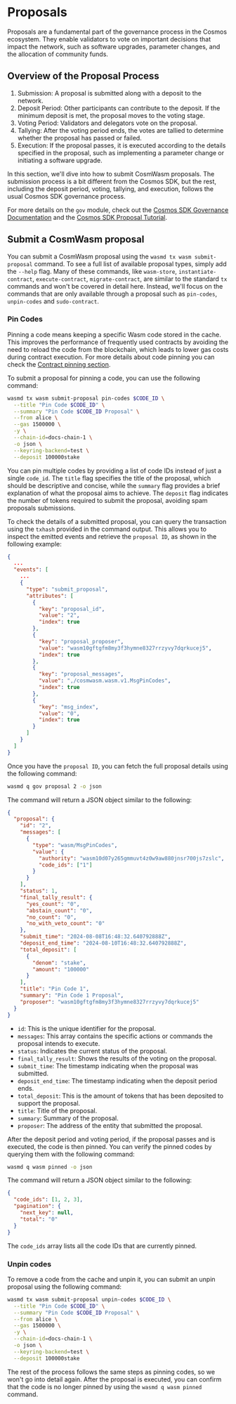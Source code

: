 # Proposals

Proposals are a fundamental part of the governance process in the Cosmos ecosystem. They enable
validators to vote on important decisions that impact the network, such as software upgrades,
parameter changes, and the allocation of community funds.

## Overview of the Proposal Process

1. Submission: A proposal is submitted along with a deposit to the network.
2. Deposit Period: Other participants can contribute to the deposit. If the minimum deposit is met,
   the proposal moves to the voting stage.
3. Voting Period: Validators and delegators vote on the proposal.
4. Tallying: After the voting period ends, the votes are tallied to determine whether the proposal
   has passed or failed.
5. Execution: If the proposal passes, it is executed according to the details specified in the
   proposal, such as implementing a parameter change or initiating a software upgrade.

In this section, we'll dive into how to submit CosmWasm proposals. The submission process is a bit
different from the Cosmos SDK, but the rest, including the deposit period, voting, tallying, and
execution, follows the usual Cosmos SDK governance process.

For more details on the `gov` module, check out the
[Cosmos SDK Governance Documentation](https://docs.cosmos.network/v0.50/build/modules/gov) and the
[Cosmos SDK Proposal Tutorial](https://tutorials.cosmos.network/tutorials/8-understand-sdk-modules/4-gov.html).

## Submit a CosmWasm proposal

You can submit a CosmWasm proposal using the `wasmd tx wasm submit-proposal` command. To see a full
list of available proposal types, simply add the `--help` flag. Many of these commands, like
`wasm-store`, `instantiate-contract`, `execute-contract`, `migrate-contract`, are similar to the
standard `tx` commands and won't be covered in detail here. Instead, we'll focus on the commands
that are only available through a proposal such as `pin-codes`, `unpin-codes` and `sudo-contract`.

### Pin Codes

Pinning a code means keeping a specific Wasm code stored in the cache. This improves the performance
of frequently used contracts by avoiding the need to reload the code from the blockchain, which
leads to lower gas costs during contract execution. For more details about code pinning you can
check the [Contract pinning section](../../core/architecture/pinning.mdx).

To submit a proposal for pinning a code, you can use the following command:

```sh
wasmd tx wasm submit-proposal pin-codes $CODE_ID \
  --title "Pin Code $CODE_ID" \
  --summary "Pin Code $CODE_ID Proposal" \
  --from alice \
  --gas 1500000 \
  -y \
  --chain-id=docs-chain-1 \
  -o json \
  --keyring-backend=test \
  --deposit 100000stake
```

You can pin multiple codes by providing a list of code IDs instead of just a single `code_id`. The
`title` flag specifies the title of the proposal, which should be descriptive and concise, while the
`summary` flag provides a brief explanation of what the proposal aims to achieve. The `deposit` flag
indicates the number of tokens required to submit the proposal, avoiding spam proposals submissions.

To check the details of a submitted proposal, you can query the transaction using the `txhash`
provided in the command output. This allows you to inspect the emitted events and retrieve the
`proposal ID`, as shown in the following example:

```json
{
  ...
  "events": [
    ...
    {
      "type": "submit_proposal",
      "attributes": [
        {
          "key": "proposal_id",
          "value": "2",
          "index": true
        },
        {
          "key": "proposal_proposer",
          "value": "wasm10gftgfm8my3f3hymne8327rrzyvy7dqrkucej5",
          "index": true
        },
        {
          "key": "proposal_messages",
          "value": ",/cosmwasm.wasm.v1.MsgPinCodes",
          "index": true
        },
        {
          "key": "msg_index",
          "value": "0",
          "index": true
        }
      ]
    }
  ]
}
```

Once you have the `proposal ID`, you can fetch the full proposal details using the following
command:

```sh
wasmd q gov proposal 2 -o json
```

The command will return a JSON object similar to the following:

```json
{
  "proposal": {
    "id": "2",
    "messages": [
      {
        "type": "wasm/MsgPinCodes",
        "value": {
          "authority": "wasm10d07y265gmmuvt4z0w9aw880jnsr700js7zslc",
          "code_ids": ["1"]
        }
      }
    ],
    "status": 1,
    "final_tally_result": {
      "yes_count": "0",
      "abstain_count": "0",
      "no_count": "0",
      "no_with_veto_count": "0"
    },
    "submit_time": "2024-08-08T16:48:32.640792888Z",
    "deposit_end_time": "2024-08-10T16:48:32.640792888Z",
    "total_deposit": [
      {
        "denom": "stake",
        "amount": "100000"
      }
    ],
    "title": "Pin Code 1",
    "summary": "Pin Code 1 Proposal",
    "proposer": "wasm10gftgfm8my3f3hymne8327rrzyvy7dqrkucej5"
  }
}
```

- `id`: This is the unique identifier for the proposal.
- `messages`: This array contains the specific actions or commands the proposal intends to execute.
- `status`: Indicates the current status of the proposal.
- `final_tally_result`: Shows the results of the voting on the proposal.
- `submit_time`: The timestamp indicating when the proposal was submitted.
- `deposit_end_time`: The timestamp indicating when the deposit period ends.
- `total_deposit`: This is the amount of tokens that has been deposited to support the proposal.
- `title`: Title of the proposal.
- `summary`: Summary of the proposal.
- `proposer`: The address of the entity that submitted the proposal.

After the deposit period and voting period, if the proposal passes and is executed, the code is then
pinned. You can verify the pinned codes by querying them with the following command:

```sh
wasmd q wasm pinned -o json
```

The command will return a JSON object similar to the following:

```json
{
  "code_ids": [1, 2, 3],
  "pagination": {
    "next_key": null,
    "total": "0"
  }
}
```

The `code_ids` array lists all the code IDs that are currently pinned.

### Unpin codes

To remove a code from the cache and unpin it, you can submit an unpin proposal using the following
command:

```sh
wasmd tx wasm submit-proposal unpin-codes $CODE_ID \
  --title "Pin Code $CODE_ID" \
  --summary "Pin Code $CODE_ID Proposal" \
  --from alice \
  --gas 1500000 \
  -y \
  --chain-id=docs-chain-1 \
  -o json \
  --keyring-backend=test \
  --deposit 100000stake
```

The rest of the process follows the same steps as pinning codes, so we won't go into detail again.
After the proposal is executed, you can confirm that the code is no longer pinned by using the
`wasmd q wasm pinned` command.
